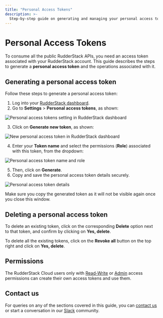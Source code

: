 ```yaml
---
title: "Personal Access Tokens"
description: >-
  Step-by-step guide on generating and managing your personal access tokens required to use the RudderStack API.
---
```


# Personal Access Tokens

To consume all the public RudderStack APIs, you need an access token associated with your RudderStack account. This guide describes the steps to generate a **personal access token** and the operations associated with it.

## Generating a personal access token

Follow these steps to generate a personal access token:

1. Log into your [RudderStack dashboard](https://app.rudderstack.com/).
2. Go to **Settings** > **Personal access tokens**, as shown:

<img src="../assets/rudderstack-api/personal-access-tokens-1.png" alt="Personal access tokens setting in RudderStack dashboard" />

3. Click on **Generate new token**, as shown:

<img src="../assets/rudderstack-api/new-personal-access-token.png" alt="New personal access token in RudderStack dashboard" />

4. Enter your **Token name** and select the permissions (**Role**) associated with this token, from the dropdown:

<img src="../assets/rudderstack-api/personal-access-tokens-2.png" alt="Personal access token name and role" />

5. Then, click on **Generate**.
6. Copy and save the personal access token details securely.

<img src="../assets/rudderstack-api/personal-access-tokens-3.png" alt="Personal access token details" />

<div class="warningBlock">

Make sure you copy the generated token as it will not be visible again once you close this window.
</div>

## Deleting a personal access token

To delete an existing token, click on the corresponding **Delete** option next to that token, and confirm by clicking on **Yes, delete**.

To delete all the existing tokens, click on the **Revoke all** button on the top right and click on **Yes, delete**.

## Permissions

The RudderStack Cloud users only with [Read-Write](https://www.rudderstack.com/docs/rudderstack-cloud/teammates/#read-write) or [Admin](https://www.rudderstack.com/docs/rudderstack-cloud/teammates/#admin) access permissions can create their own access tokens and use them.

## Contact us

For queries on any of the sections covered in this guide, you can [contact us](mailto:%20docs@rudderstack.com) or start a conversation in our [Slack](https://rudderstack.com/join-rudderstack-slack-community) community.
